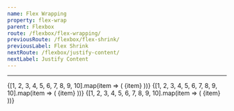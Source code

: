 ```yaml
---
name: Flex Wrapping
property: flex-wrap
parent: Flexbox
route: /flexbox/flex-wrapping/
previousRoute: /flexbox/flex-shrink/
previousLabel: Flex Shrink
nextRoute: /flexbox/justify-content/
nextLabel: Justify Content
---
```


<UtilityInfo pattern="flex-{no-wrap|wrap|wrap-reverse}" />

---

<Grid minWidth="175px">
  <InfoBox pattern="flex-no-wrap">
    <Box className="flex flex-no-wrap bg-gray-200 p-1 rounded">
      {[1, 2, 3, 4, 5, 6, 7, 8, 9, 10].map(item => (
        <Box key={`flex-no-wrap-${item}`} className="w-1/5 p-1">
          <Box className="text-sm bold flex items-center justify-center bg-gray-500 rounded-sm text-gray-100 p-2 h-8">
            {item}
          </Box>
        </Box>
      ))}
    </Box>
  </InfoBox>
  <InfoBox pattern="flex-wrap">
    <Box className="flex flex-wrap bg-gray-200 p-1 rounded">
      {[1, 2, 3, 4, 5, 6, 7, 8, 9, 10].map(item => (
        <Box key={`flex-wrap-${item}`} className="w-1/5 p-1">
          <Box className="text-sm bold flex items-center justify-center bg-gray-500 rounded-sm text-gray-100 p-2 h-8">
            {item}
          </Box>
        </Box>
      ))}
    </Box>
  </InfoBox>
  <InfoBox pattern="flex-wrap-reverse">
    <Box className="flex flex-wrap-reverse bg-gray-200 p-1 rounded">
      {[1, 2, 3, 4, 5, 6, 7, 8, 9, 10].map(item => (
        <Box key={`flex-wrap-reverse-${item}`} className="w-1/5 p-1">
          <Box className="text-sm bold flex items-center justify-center bg-gray-500 rounded-sm text-gray-100 p-2 h-8">
            {item}
          </Box>
        </Box>
      ))}
    </Box>
  </InfoBox>
</Grid>
